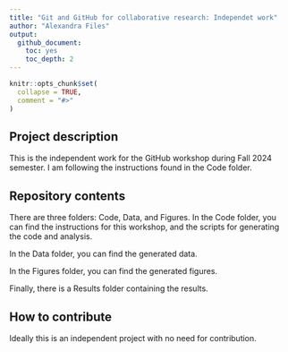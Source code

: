 ```yaml
---
title: "Git and GitHub for collaborative research: Independet work"
author: "Alexandra Files"
output: 
  github_document:
    toc: yes
    toc_depth: 2
---
```


```r
knitr::opts_chunk$set(
  collapse = TRUE,
  comment = "#>"
)
```

## Project description

This is the independent work for the GitHub workshop during Fall 2024 semester. I am following the instructions found in the Code folder.

## Repository contents

There are three folders: Code, Data, and Figures. In the Code folder, you can find the instructions for this workshop, and the scripts for generating the code and analysis.

In the Data folder, you can find the generated data.

In the Figures folder, you can find the generated figures.

Finally, there is a Results folder containing the results.

## How to contribute

Ideally this is an independent project with no need for contribution.
